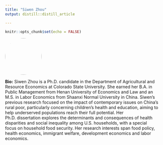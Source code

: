 ```yaml
---
title: "Siwen Zhou"
output: distill::distill_article

---
```


```r
knitr::opts_chunk$set(echo = FALSE)
```


:::float-left

<img src="images/Siwen_Zhou.jpeg" style="width: 120px; height: 120px; object-fit: cover; border-radius: 50%;">

**Bio:** Siwen Zhou is a Ph.D. candidate in the Department of Agricultural and Resource Economics at Colorado State University. She earned her B.A. in Public Management from Henan University of Economics and Law and an M.S. in Labor Economics from Shaanxi Normal University in China. Siwen's previous research focused on the impact of contemporary issues on China's rural poor, particularly concerning children's health and education, aiming to help underserved populations reach their full potential. Her Ph.D. dissertation explores the determinants and consequences of health disparities and social inequality among U.S. households, with a special focus on household food security. Her research interests span food policy, health economics, immigrant welfare, development economics and labor economics. 


:::









